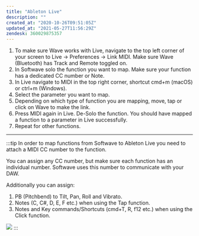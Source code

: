```yaml
---
title: "Ableton Live"
description: ""
created_at: "2020-10-26T09:51:05Z"
updated_at: "2021-05-27T11:56:29Z"
zendesk: 360029875357
---
```



<YouTube id="kqo_0OsObtQ" />

1. To make sure Wave works with Live, navigate to the top left corner of your screen to Live → Preferences → Link MIDI. Make sure Wave (Bluetooth) has Track and Remote toggled on.
2. In Softwave solo the function you want to map. Make sure your function has a dedicated CC number or Note.
3. In Live navigate to MIDI in the top right corner, shortcut cmd+m (macOS) or ctrl+m (Windows).
4. Select the parameter you want to map.
5. Depending on which type of function you are mapping, move, tap or click on Wave to make the link.
6. Press MIDI again in Live. De-Solo the function. You should have mapped a function to a parameter in Live successfully.
7. Repeat for other functions.

---

:::tip
In order to map functions from Softwave to Ableton Live you need to attach a MIDI CC number to the function.

You can assign any CC number, but make sure each function has an individual number.
Softwave uses this number to communicate with your DAW.

Additionally you can assign:
1. PB (Pitchbend) to Tilt, Pan, Roll and Vibrato.
2. Notes (C, C#, D, E, F etc.) when using the Tap function.
3. Notes and Key commands/Shortcuts (cmd+T, R, f12 etc.) when using the Click function.

![](/images/article_360014645397_image_0.gif)
:::

